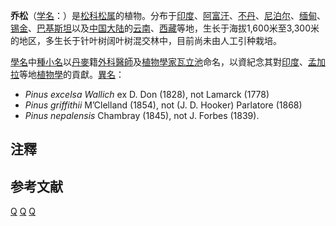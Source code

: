 {{Speciesbox
| status = LC
| status system = IUCN3.1
| status ref={{r|IUCN}}
| image = Bhutan pine tree.JPG
| parent =Pinus subsect. Strobus
| taxon =Pinus wallichiana
| authority =[[A._B._Jacks.|A. B. Jacks.]], 1938
}}

'''乔松'''（[[学名|学名]]：{{植物学名|Pinus wallichiana|A.B.Jacks.}}{{r|efloras|theplantlist}}）是[[松科|松科]][[松属|松属]]的植物。分布于[[印度|印度]]、[[阿富汗|阿富汗]]、[[不丹|不丹]]、[[尼泊尔|尼泊尔]]、[[缅甸|缅甸]]、[[锡金|锡金]]、[[巴基斯坦|巴基斯坦]]以及[[中国大陆|中国大陆]]的[[云南|云南]]、[[西藏|西藏]]等地，生长于海拔1,600米至3,300米的地区，多生长于针叶树阔叶树混交林中，目前尚未由人工引种栽培。{{r|bioinfo}}

[[學名|學名]]中[[種小名|種小名]]以[[丹麥|丹麥]]籍[[外科醫生|外科醫師]]及[[植物學家|植物學家]][[瓦立池|瓦立池]]命名，以資紀念其對[[印度|印度]]、[[孟加拉|孟加拉]]等地[[植物學|植物學]]的貢獻。[[異名|異名]]：
* ''Pinus excelsa Wallich'' ex D. Don (1828), not Lamarck (1778)
* ''Pinus griffithii'' M’Clelland (1854), not (J. D. Hooker) Parlatore (1868){{notetag|《中国高等植物数据库全库》，原來本條目'''喬松'''之[[學名_(植物)|學名]]採《中国高等植物数据库全库》作 ''P. griffithii''，此從[[中國植物志|中國植物志]] (Flora of China, 1999)。{{r|bioinfo}}}}
* ''Pinus nepalensis'' Chambray (1845), not J. Forbes (1839).

==注釋==
{{notefoot}}

== 参考文献 ==
{{reflist|refs=
<ref name=bioinfo>{{cite web| url =http://www.bioinfo.cn/db05/KmzwSpecies.php?action=view&id=24364| title =乔松| work =《中国高等植物数据库全库》| publisher =中国科学院微生物研究所| author =昆明植物研究所| accessdate =2009-02-25| deadurl =yes| archiveurl =https://web.archive.org/web/20160305012430/http://www.bioinfo.cn/db05/KmzwSpecies.php?action=view&id=24364| archivedate =2016-03-05}}</ref>
<ref name=efloras>{{cite web | url = http://www.efloras.org/florataxon.aspx?flora_id=2&taxon_id=210001659 | title = ''Pinus wallichiana'' A. B. Jackson | work = ''Flora of China'' 4: 24. 1999.| publisher =  | author = Liguo Fu, Nan Li, Thomas S. Elias & Robert R. Mill | accessdate = 2011-07-06 }}</ref>
<ref name="theplantlist">[http://www.theplantlist.org/tpl1.1/record/kew-2562257 ''Pinus wallichiana'' A.B.Jacks.]. In: ''The Plant List'' (2013). Version 1.1. Published on the Internet; http://www.theplantlist.org/ {{Wayback|url=http://www.theplantlist.org/ |date=20190523171514 }} [2018-12-1].</ref>
<ref name="IUCN">Farjon, A. 2013. ''Pinus wallichiana''. ''The IUCN Red List of Threatened Species'' 2013: e.T42427A2979371. http://dx.doi.org/10.2305/IUCN.UK.2013-1.RLTS.T42427A2979371.en. Downloaded on 03 December 2018.</ref>
}}

{{taxonbar}}

[[Category:松属|Q]]
[[Category:五针松亚组|Q]]
[[Category:_1938年描述的植物|Q]]